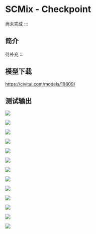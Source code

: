 


# SCMix - Checkpoint

尚未完成
:::


## 简介

待补充
:::


## 模型下载

https://civitai.com/models/19809/



## 测试输出

![](image/scmix/sc-01.jpg)

![](image/scmix/sc-02.jpg)

![](image/scmix/sc-03.jpg)

![](image/scmix/sc-04.jpg)

![](image/scmix/sc-05.jpg)

![](image/scmix/sc-06.jpg)

![](image/scmix/sc-07.jpg)

![](image/scmix/sc-08.jpg)

![](image/scmix/sc-09.jpg)

![](image/scmix/sc-10.jpg)

![](image/scmix/sc-11.jpg)

![](image/scmix/sc-12.jpg)

![](image/scmix/sc-13.jpg)
